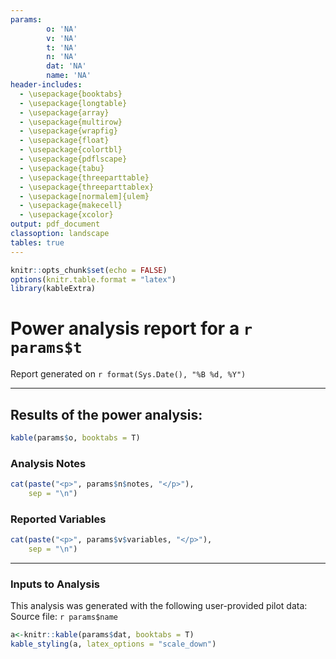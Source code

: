 ```yaml
---
params:
        o: 'NA'
        v: 'NA'
        t: 'NA'
        n: 'NA'
        dat: 'NA'
        name: 'NA'
header-includes:
  - \usepackage{booktabs}
  - \usepackage{longtable}
  - \usepackage{array}
  - \usepackage{multirow}
  - \usepackage{wrapfig}
  - \usepackage{float}
  - \usepackage{colortbl}
  - \usepackage{pdflscape}
  - \usepackage{tabu}
  - \usepackage{threeparttable}
  - \usepackage{threeparttablex}
  - \usepackage[normalem]{ulem}
  - \usepackage{makecell}
  - \usepackage{xcolor}
output: pdf_document
classoption: landscape        
tables: true
---
```


```r
knitr::opts_chunk$set(echo = FALSE)
options(knitr.table.format = "latex")
library(kableExtra)
```

# Power analysis report for a `r params$t`  
Report generated on `r format(Sys.Date(), "%B %d, %Y")`  

****

## Results of the power analysis:  
  
```r
kable(params$o, booktabs = T)
```
\newline    

### Analysis Notes  

```r
cat(paste("<p>", params$n$notes, "</p>"), 
    sep = "\n")
```

### Reported Variables  

```r
cat(paste("<p>", params$v$variables, "</p>"), 
    sep = "\n")
```

****  

### Inputs to Analysis  
This analysis was generated with the following user-provided pilot data:  
Source file: `r params$name`  

```r
a<-knitr::kable(params$dat, booktabs = T)
kable_styling(a, latex_options = "scale_down")
```




